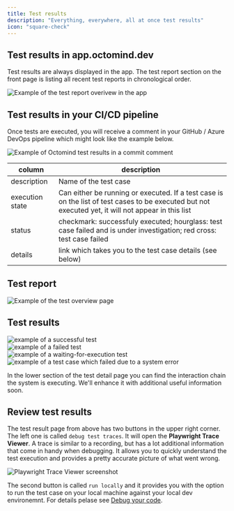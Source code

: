 ```yaml
---
title: Test results
description: "Everything, everywhere, all at once test results"
icon: "square-check"
---
```


## Test results in app.octomind.dev

Test results are always displayed in the app. The test report section on the front page is listing all recent test reports in chronological order.

<Frame caption="Example of the test report overivew in the app, screenshot 08/2023">
  <img
    src="images/test-report-overview.png"
    alt="Example of the test report overivew in the app"
  />
</Frame>

## Test results in your CI/CD pipeline

Once tests are executed, you will receive a comment in your GitHub / Azure DevOps pipeline which might look like the example below.

<Frame caption="Example of Octomind test results in a commit comment, screenshot 06/2023">
  <img
    src="images/Octomind-test-results-commit-comments-GitHub-example.png"
    alt="Example of Octomind test results in a commit comment"
  />
</Frame>

| column          | description                                                                                                                                         |
| --------------- | --------------------------------------------------------------------------------------------------------------------------------------------------- |
| description     | Name of the test case                                                                                                                               |
| execution state | Can either be running or executed. If a test case is on the list of test cases to be executed but not executed yet, it will not appear in this list |
| status          | checkmark: successfuly executed; hourglass: test case failed and is under investigation; red cross: test case failed                                |
| details         | link which takes you to the test case details (see below)                                                                                           |

## Test report

<img
  src="/images/test-overview-explained.png"
  alt="Example of the test overview page"
/>

## Test results

<Frame caption="Test result page for a successful test case, screenshot 08/2023">
  <img
    src="/images/test-result-success.png"
    alt="example of a successful test"
  />
</Frame>

<div class="mt-8" />

<Frame caption="Test result page for a failed test case, screenshot 08/2023">
  <img src="/images/test-result-failure.png" alt="example of a failed test" />
</Frame>

<div class="mt-8" />

<Frame caption="Test result page for a waiting-for-execution test case, screenshot 08/2023">
  <img
    src="/images/test-result-waiting.png"
    alt="example of a waiting-for-execution test"
  />
</Frame>

<div class="mt-8" />

<Frame caption="Test result page for a system error test case, screenshot 08/2023">
  <img
    src="/images/test-result-error.png"
    alt="example of a test case which failed due to a system error"
  />
</Frame>

In the lower section of the test detail page you can find the interaction chain the system is executing. We'll
enhance it with additional useful information soon.

## Review test results

The test result page from above has two buttons in the upper right corner. The left one is called `debug test traces`.
It will open the **Playwright Trace Viewer**. A trace is similar to a recording, but has a lot additional information that
come in handy when debugging. It allows you to quickly understand the test execution and provides a pretty accurate picture
of what went wrong.

<Frame caption="Use Playwright Trace Viewer within Octomind">
  <img
    src="images/screenshot-Playwright-Trace-Viewer.png"
    alt="Playwright Trace Viewer screenshot"
  />
</Frame>

The second button is called `run locally` and it provides you with the option to run the test case on your local
machine against your local dev environemnt. For details pelase see [Debug your code](/debugtopus).
